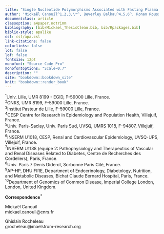 ```yaml
---
title: "Single Nucleotide Polymorphisms Associated with Fasting Plasma Glucose Trajectory and Type 2 Diabetes Incidence: A Joint Modelling Approach"
author: 'Mickaël Canouil^1,2,3,\*^, Beverley Balkau^4,5,6^, Ronan Roussel^7,8,9^, Philippe Froguel^1,2,3,10^ and Ghislain Rocheleau^1,2,3,\*^'
documentclass: article
classoption: a4paper,notrimm
bibliography: [bib/Mickael_ThesisClean.bib, bib/Rpackages.bib]
biblio-style: apalike
csl: csl/apa.csl
link-citations: false
colorlinks: false
lot: false
lof: false
fontsize: 12pt
monofont: "Source Code Pro"
monofontoptions: "Scale=0.7"
description: ""
site: "bookdown::bookdown_site"
knit: "bookdown::render_book"
---
```


^1^Univ. Lille, UMR 8199 - EGID, F-59000 Lille, France.  
^2^CNRS, UMR 8199, F-59000 Lille, France.  
^3^Institut Pasteur de Lille, F-59000 Lille, France.  
^4^CESP Centre for Research in Epidemiology and Population Health, Villejuif, France.  
^5^Univ. Paris-Saclay, Univ. Paris Sud, UVSQ, UMRS 1018, F-94807, Villejuif, France.  
^6^INSERM U1018, CESP, Renal and Cardiovascular Epidemiology, UVSQ-UPS, Villejuif, France.  
^7^INSERM U1138 (équipe 2: Pathophysiology and Therapeutics of Vascular and Renal Diseases Related to Diabetes, Centre de Recherches des Cordeliers), Paris, France.  
^8^Univ. Paris 7 Denis Diderot, Sorbonne Paris Cité, France.  
^9^AP-HP, DHU FIRE, Department of Endocrinology, Diabetology, Nutrition, and Metabolic Diseases, Bichat Claude Bernard Hospital, Paris, France.  
^10^Department of Genomics of Common Disease, Imperial College London, London, United Kingdom.
 

**Correspondence^\*^**

Mickaël Canouil  
mickael.canouil@cnrs.fr

Ghislain Rocheleau  
grocheleau@maelstrom-research.org
